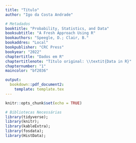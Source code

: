 ```yaml
---
title: "Título"
author: "Igo da Costa Andrade"

# Metadados
booktitle: "Probability, Statistics, and Data"
booksubtitle: "A Fresh Approach Using R"
bookauthors: "Speegle, D.; Clair, B."
bookaddres: "Local"
bookpublisher: "CRC Press"
bookyear: "2022"
chaptertitle: "Dados em R"
chaptertitlenote: "Título original: \\textit{Data in R}"
chapternumber: "1"
maincolor: "bf2036"

output: 
  bookdown::pdf_document2:
    template: template.tex
---
```


```r
knitr::opts_chunk$set(echo = TRUE)
```

```r
# Bibliotecas Necessárias
library(tidyverse);
library(knitr);
library(kableExtra);
library(fosdata);
library(HistData);
```

\section*{Exercícios}
